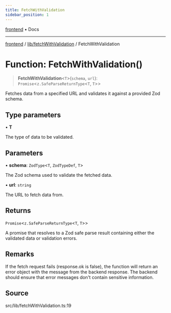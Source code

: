 ```yaml
---
title: FetchWithValidation
sidebar_position: 1
---
```


[frontend](../../..) • Docs

***

[frontend](../../..) / [lib/fetchWithValidation](..) / FetchWithValidation

# Function: FetchWithValidation()

> **FetchWithValidation**\<`T`\>(`schema`, `url`): `Promise`\<`z.SafeParseReturnType`\<`T`, `T`\>\>

Fetches data from a specified URL and validates it against a provided Zod schema.

## Type parameters

• **T**

The type of data to be validated.

## Parameters

• **schema**: `ZodType`\<`T`, `ZodTypeDef`, `T`\>

The Zod schema used to validate the fetched data.

• **url**: `string`

The URL to fetch data from.

## Returns

`Promise`\<`z.SafeParseReturnType`\<`T`, `T`\>\>

A promise that resolves to a Zod safe parse result containing either the validated data or validation errors.

## Remarks

If the fetch request fails (response.ok is false), the function will return an error object
with the message from the backend response. The backend should ensure that error messages
don't contain sensitive information.

## Source

src/lib/fetchWithValidation.ts:19
